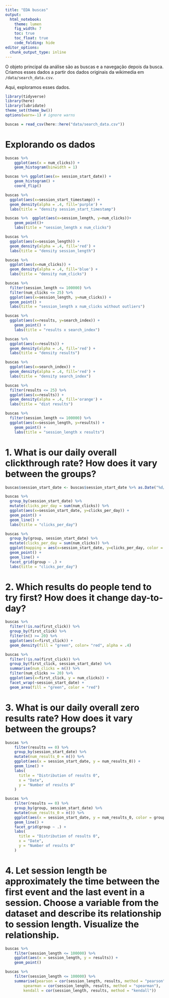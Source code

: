 ```yaml
---
title: "EDA buscas"
output: 
  html_notebook:
    theme: lumen
    fig_width: 7
    toc: true
    toc_float: true
    code_folding: hide
editor_options: 
  chunk_output_type: inline
---
```


O objeto principal da análise são as buscas e a navegação depois da busca. Criamos esses dados a partir dos dados originais da wikimedia em `/data/search_data.csv`. 

Aqui, exploramos esses dados. 

```r
library(tidyverse)
library(here)
library(lubridate)
theme_set(theme_bw())
options(warn=-1) # ignore warns
```

```r
buscas = read_csv(here::here("data/search_data.csv"))
```

# Explorando os dados

```r
buscas %>% 
    ggplot(aes(x = num_clicks)) + 
    geom_histogram(binwidth = 1) 
```

```r
buscas %>% ggplot(aes(x= session_start_date)) +
    geom_histogram() + 
    coord_flip()

buscas %>% 
  ggplot(aes(x=session_start_timestamp)) +
  geom_density(alpha = .4, fill='purple') +
  labs(title = "density session_start_timestamp")

```

```r
buscas %>%  ggplot(aes(x=session_length, y=num_clicks))+
    geom_point()+
    labs(title = "session_length x num_clicks")

buscas %>% 
  ggplot(aes(x=session_length)) +
  geom_density(alpha = .4, fill='red') +
  labs(title = "density session_length")

buscas %>% 
  ggplot(aes(x=num_clicks)) +
  geom_density(alpha = .4, fill='blue') +
  labs(title = "density num_clicks")

```

```r
buscas %>% 
  filter(session_length <= 100000) %>%
  filter(num_clicks <= 25) %>%
  ggplot(aes(x=session_length, y=num_clicks)) +
  geom_point() +
  labs(title = "session_length x num_clicks without outliers")
```


```r
buscas %>% 
  ggplot(aes(x=results, y=search_index)) +
    geom_point() +
    labs(title = "results x search_index")

buscas %>% 
  ggplot(aes(x=results)) +
  geom_density(alpha = .4, fill='red') +
  labs(title = "density results")

buscas %>% 
  ggplot(aes(x=search_index)) +
  geom_density(alpha = .4, fill='red') +
  labs(title = "density search_index")

```

```r
buscas %>% 
  filter(results <= 25) %>%
  ggplot(aes(x=results)) +
  geom_density(alpha = .4, fill='orange') +
  labs(title = "dist results")

buscas %>% 
  filter(session_length <= 100000) %>%
  ggplot(aes(x=session_length, y=results)) +
    geom_point() +
    labs(title = "session_length x results")
```

# 1. What is our daily overall clickthrough rate? How does it vary between the groups?

```r
buscas$session_start_date <- buscas$session_start_date %>% as.Date("%d/%m/%Y")

buscas %>%
  group_by(session_start_date) %>%
  mutate(clicks_per_day = sum(num_clicks)) %>%
  ggplot(aes(x=session_start_date, y=clicks_per_day)) +
  geom_point() +
  geom_line() +
  labs(title = "clicks_per_day")

buscas %>%
  group_by(group, session_start_date) %>%
  mutate(clicks_per_day = sum(num_clicks)) %>%
  ggplot(mapping = aes(x=session_start_date, y=clicks_per_day, color = group)) +
  geom_point() +
  geom_line() +
  facet_grid(group ~ .) +
  labs(title = "clicks_per_day")
```

# 2. Which results do people tend to try first? How does it change day-to-day?

```r
buscas %>% 
  filter(!is.na(first_click)) %>% 
  group_by(first_click) %>% 
  filter(n() >= 20) %>%
  ggplot(aes(x=first_click)) +
  geom_density(fill = "green", color= "red", alpha = .4)

buscas %>% 
  filter(!is.na(first_click)) %>% 
  group_by(first_click, session_start_date) %>% 
  summarise(num_clicks = n()) %>%
  filter(num_clicks >= 20) %>%
  ggplot(aes(x=first_click, y = num_clicks)) +
  facet_wrap(~session_start_date) +
  geom_area(fill = "green", color = "red")

```

# 3. What is our daily overall zero results rate? How does it vary between the groups?

```r
buscas %>% 
    filter(results == 0) %>% 
    group_by(session_start_date) %>% 
    mutate(num_results_0 = n()) %>% 
    ggplot(aes(x = session_start_date, y = num_results_0)) +
    geom_line() +
    labs(
      title = "Distribution of results 0",
      x = "Date",
      y = "Number of results 0"
    )

buscas %>% 
    filter(results == 0) %>% 
    group_by(group, session_start_date) %>% 
    mutate(num_results_0 = n()) %>% 
    ggplot(aes(x = session_start_date, y = num_results_0, color = group)) +
    geom_line() +
    facet_grid(group ~ .) +
    labs(
      title = "Distribution of results 0",
      x = "Date",
      y = "Number of results 0"
    )

```

# 4. Let session length be approximately the time between the first event and the last event in a session. Choose a variable from the dataset and describe its relationship to session length. Visualize the relationship.

```r
buscas %>%
    filter(session_length <= 100000) %>%
    ggplot(aes(x = session_length, y = results)) +
    geom_point()

buscas %>% 
    filter(session_length <= 100000) %>%
    summarise(pearson = cor(session_length, results, method = "pearson"), 
        spearman = cor(session_length, results, method = "spearman"), 
        kendall = cor(session_length, results, method = "kendall"))

```
